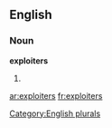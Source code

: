 
==English==

===Noun===
'''exploiters'''

# {{plural of|[[exploiter]]}}

[[Category:English plurals]]

[[ar:exploiters]]
[[fr:exploiters]]